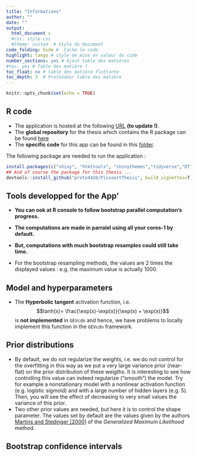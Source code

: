 ```yaml
---
title: "Informations"
author: ""
date: ""
output:
  html_document :
  #css: style.css
  #theme: united  # Style du document
code_folding: hide #  Cache le code
highlight: tango # style de mise en valeur du code
number_sections: yes # Ajout table des matières
#toc: yes # Table des matière ?
toc_float: no # table des matière flottante
toc_depth: 3  # Profondeur table des matière
---
```


```r
knitr::opts_chunk$set(echo = TRUE)
```

## R code

* The application is hosted at the following [URL](https://github.com/proto4426/PissoortThesis/) **(to update !)**.
* The **global repository** for the thesis which contains the R package can be found [here](https://github.com/proto4426/PissoortThesis/)
* The **specific code**  for this app can be found in this [folder](https://github.com/proto4426/PissoortThesis/tree/master/inst/shiny-examples/neural_networks).

The following package are needed to run the application :

```r
install.packages(c("shiny", "htmltools", "shinythemes","tidyverse","DT", "foreach", "doParallel", "doSNOW", "pander", "GEVcdn", "gridExtra","grid","mvtnorm","plotly","HDInterval","ggjoy","scales","heatmaply"))
## And of course the package for this thesis ...
devtools::install_github("proto4426/PissoortThesis", build_vignettes=T)
```

## Tools developped for the App'

* **You can ook at R console to follow bootstrap parallel computation's progress.**
* **The computations are made in parralel using all your cores-1 by default.**
* **But, computations with much bootstrap resamples could still take time.**

* For the bootstrap resampling methods, the values are 2 times the displayed values : e.g. the maximum value is actually 1000.


## Model and hyperparameters

* The **Hyperbolic tangent** activation function, i.e. 
$$tanh(x)= \frac{\exp(x)-\exp(x)}{\exp(x) + \exp(x)}$$
is **not implemented** in `GEVcdn` and hence, we have problems to locally  implement this function in the `GEVcdn` framework. 

## Prior distributions

* By default, we do not regularize the weights, i.e. we do not control for the overfitting in this way as we put a very large variance prior (near-flat) on the prior distribution of these weigths. It is interesting to see how controlling this value can indeed regularize ("smooth") the model. Try for example a nonstationary model with a nonlinear activation function (e.g. logistic sigmoid) and with a large number of hidden layers (e.g. 5). Then, you will see the effect of decreasing to very small values the variance of this prior.
* Two other prior values are needed, but here it is to control the  shape parameter. The values set by default are the values given by the authors [Martins and
Stedinger [2000]](http://onlinelibrary.wiley.com/doi/10.1029/1999WR900330/abstract) of the *Generalized Maximum Likelihood* method.


## Bootstrap confidence intervals






